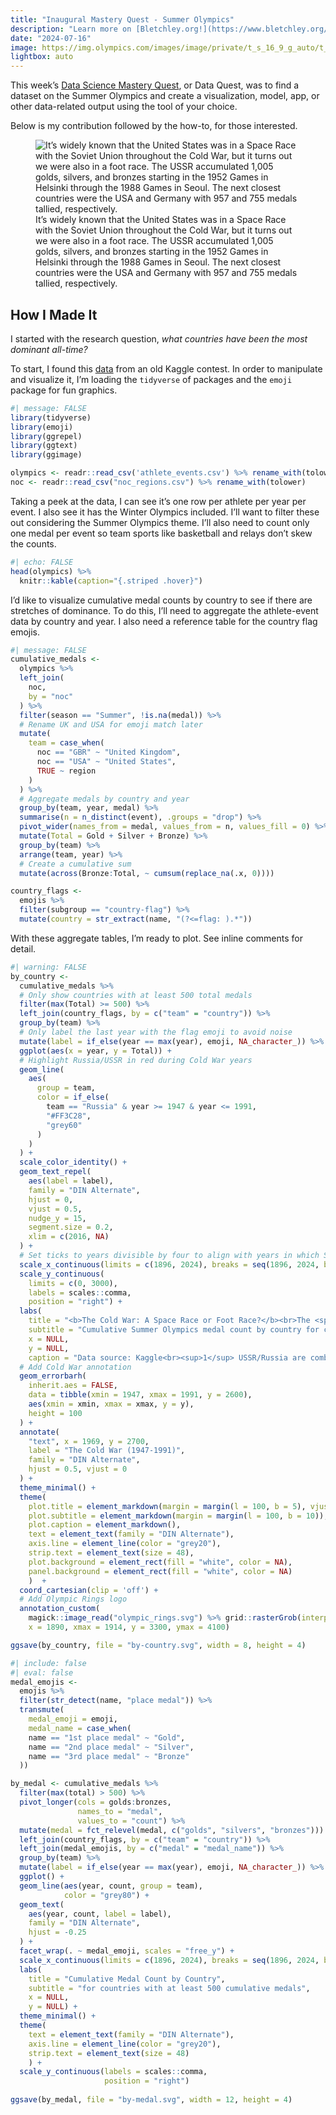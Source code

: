 ```yaml
---
title: "Inaugural Mastery Quest - Summer Olympics"
description: "Learn more on [Bletchley.org!](https://www.bletchley.org/blog/mastery-quest-the-summer-olympics-data-science)"
date: "2024-07-16"
image: https://img.olympics.com/images/image/private/t_s_16_9_g_auto/t_s_w1460/f_auto/primary/ufimmifputd3kkkvdgmb
lightbox: auto
---
```


This week's [Data Science Mastery Quest](https://www.bletchley.org/blog/mastery-quest-the-summer-olympics-data-science), or Data Quest, was to find a dataset on the Summer Olympics and create a visualization, model, app, or other data-related output using the tool of your choice.

Below is my contribution followed by the how-to, for those interested.

![It's widely known that the United States was in a Space Race with the Soviet Union throughout the Cold War, but it turns out we were also in a foot race. The USSR accumulated 1,005 golds, silvers, and bronzes starting in the 1952 Games in Helsinki through the 1988 Games in Seoul. The next closest countries were the USA and Germany with 957 and 755 medals tallied, respectively.](by-country.svg){fig-align="center"}

## How I Made It

I started with the research question, *what countries have been the most dominant all-time?*

To start, I found this [data](https://www.kaggle.com/datasets/heesoo37/120-years-of-olympic-history-athletes-and-results/data) from an old Kaggle contest. In order to manipulate and visualize it, I'm loading the `tidyverse` of packages and the `emoji` package for fun graphics.

```r
#| message: FALSE
library(tidyverse)
library(emoji)
library(ggrepel)
library(ggtext)
library(ggimage)

olympics <- readr::read_csv('athlete_events.csv') %>% rename_with(tolower)
noc <- readr::read_csv("noc_regions.csv") %>% rename_with(tolower)
```

Taking a peek at the data, I can see it's one row per athlete per year per event. I also see it has the Winter Olympics included. I'll want to filter these out considering the Summer Olympics theme. I'll also need to count only one medal per event so team sports like basketball and relays don't skew the counts.

```r
#| echo: FALSE
head(olympics) %>%
  knitr::kable(caption="{.striped .hover}")
```

I'd like to visualize cumulative medal counts by country to see if there are stretches of dominance. To do this, I'll need to aggregate the athlete-event data by country and year. I also need a reference table for the country flag emojis.

```r
#| message: FALSE
cumulative_medals <- 
  olympics %>% 
  left_join(
    noc,
    by = "noc"
  ) %>% 
  filter(season == "Summer", !is.na(medal)) %>% 
  # Rename UK and USA for emoji match later
  mutate(
    team = case_when(
      noc == "GBR" ~ "United Kingdom",
      noc == "USA" ~ "United States",
      TRUE ~ region
    )
  ) %>% 
  # Aggregate medals by country and year
  group_by(team, year, medal) %>% 
  summarise(n = n_distinct(event), .groups = "drop") %>% 
  pivot_wider(names_from = medal, values_from = n, values_fill = 0) %>% 
  mutate(Total = Gold + Silver + Bronze) %>% 
  group_by(team) %>% 
  arrange(team, year) %>% 
  # Create a cumulative sum
  mutate(across(Bronze:Total, ~ cumsum(replace_na(.x, 0))))

country_flags <- 
  emojis %>% 
  filter(subgroup == "country-flag") %>% 
  mutate(country = str_extract(name, "(?<=flag: ).*"))
```

With these aggregate tables, I'm ready to plot. See inline comments for detail.

```r
#| warning: FALSE
by_country <-
  cumulative_medals %>% 
  # Only show countries with at least 500 total medals
  filter(max(Total) >= 500) %>% 
  left_join(country_flags, by = c("team" = "country")) %>% 
  group_by(team) %>% 
  # Only label the last year with the flag emoji to avoid noise
  mutate(label = if_else(year == max(year), emoji, NA_character_)) %>% 
  ggplot(aes(x = year, y = Total)) + 
  # Highlight Russia/USSR in red during Cold War years
  geom_line(
    aes(
      group = team,
      color = if_else(
        team == "Russia" & year >= 1947 & year <= 1991,
        "#FF3C28",
        "grey60"
      )
    )
  ) +
  scale_color_identity() +
  geom_text_repel(
    aes(label = label), 
    family = "DIN Alternate",
    hjust = 0,
    vjust = 0.5,
    nudge_y = 15,
    segment.size = 0.2,
    xlim = c(2016, NA)
  ) +
  # Set ticks to years divisible by four to align with years in which Summer Games were held
  scale_x_continuous(limits = c(1896, 2024), breaks = seq(1896, 2024, by = 16)) +
  scale_y_continuous(
    limits = c(0, 3000),
    labels = scales::comma,
    position = "right") +
  labs(
    title = "<b>The Cold War: A Space Race or Foot Race?</b><br>The <span style='color: #ff3c28'>USSR</span><sup>1</sup> wins over 1,000 medals -- the most of any country in this period",
    subtitle = "Cumulative Summer Olympics medal count by country for countries with at least 500 medals",
    x = NULL,
    y = NULL,
    caption = "Data source: Kaggle<br><sup>1</sup> USSR/Russia are combined as are Germany/East Germany for this analysis") +
  # Add Cold War annotation
  geom_errorbarh(
    inherit.aes = FALSE,
    data = tibble(xmin = 1947, xmax = 1991, y = 2600),
    aes(xmin = xmin, xmax = xmax, y = y),
    height = 100
  ) +
  annotate(
    "text", x = 1969, y = 2700, 
    label = "The Cold War (1947-1991)", 
    family = "DIN Alternate",
    hjust = 0.5, vjust = 0
  ) +
  theme_minimal() +
  theme(
    plot.title = element_markdown(margin = margin(l = 100, b = 5), vjust = 0.5),
    plot.subtitle = element_markdown(margin = margin(l = 100, b = 10)),
    plot.caption = element_markdown(),
    text = element_text(family = "DIN Alternate"),
    axis.line = element_line(color = "grey20"),
    strip.text = element_text(size = 48),
    plot.background = element_rect(fill = "white", color = NA),
    panel.background = element_rect(fill = "white", color = NA)
    )  +
  coord_cartesian(clip = 'off') +
  # Add Olympic Rings logo
  annotation_custom(
    magick::image_read("olympic_rings.svg") %>% grid::rasterGrob(interpolate = TRUE), 
    x = 1890, xmax = 1914, y = 3300, ymax = 4100)

ggsave(by_country, file = "by-country.svg", width = 8, height = 4)
```

```r
#| include: false
#| eval: false
medal_emojis <-
  emojis %>% 
  filter(str_detect(name, "place medal")) %>% 
  transmute(
    medal_emoji = emoji,
    medal_name = case_when(
    name == "1st place medal" ~ "Gold",
    name == "2nd place medal" ~ "Silver",
    name == "3rd place medal" ~ "Bronze"
  ))

by_medal <- cumulative_medals %>% 
  filter(max(total) > 500) %>% 
  pivot_longer(cols = golds:bronzes,
               names_to = "medal",
               values_to = "count") %>% 
  mutate(medal = fct_relevel(medal, c("golds", "silvers", "bronzes"))) %>% 
  left_join(country_flags, by = c("team" = "country")) %>% 
  left_join(medal_emojis, by = c("medal" = "medal_name")) %>% 
  group_by(team) %>% 
  mutate(label = if_else(year == max(year), emoji, NA_character_)) %>% 
  ggplot() + 
  geom_line(aes(year, count, group = team),
            color = "grey80") +
  geom_text(
    aes(year, count, label = label), 
    family = "DIN Alternate",
    hjust = -0.25
  ) +
  facet_wrap(. ~ medal_emoji, scales = "free_y") +
  scale_x_continuous(limits = c(1896, 2024), breaks = seq(1896, 2024, by = 16)) +
  labs(
    title = "Cumulative Medal Count by Country",
    subtitle = "for countries with at least 500 cumulative medals",
    x = NULL,
    y = NULL) +
  theme_minimal() +
  theme(
    text = element_text(family = "DIN Alternate"),
    axis.line = element_line(color = "grey20"),
    strip.text = element_text(size = 48)
    ) +
  scale_y_continuous(labels = scales::comma,
                     position = "right") 
  
ggsave(by_medal, file = "by-medal.svg", width = 12, height = 4)
```
